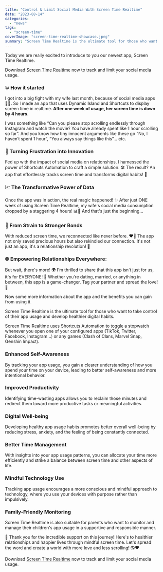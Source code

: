 ```yaml
---
title: "Control & Limit Social Media With Screen Time Realtime"
date: "2023-08-14"
categories: 
  - "news"
tags: 
  - "screen-time"
coverImage: "screen-time-realtime-showcase.jpeg"
summary: "Screen Time Realtime is the ultimate tool for those who want to take control of their app usage and develop healthier digital habits."
---
```

Today we are really excited to introduce to you our newest app, Screen Time Realtime.

Download [Screen Time Realtime](https://apps.apple.com/us/app/screen-time-realtime/id6452629146) now to track and limit your social media usage.

### 💥 How it started
I got into a big fight with my wife last month, because of social media apps 💬💥. So I made an app that uses Dynamic Island and Shortcuts to display screen time in realtime. **After one week of usage, her screen time is down by 4 hours.**

I was something like “Can you please stop scrolling endlessly through Instagram and watch the movie? You have already spent like 1 hour scrolling so far”. And you know how tiny innocent arguments like these go “No, I haven’t spent 1 hour”, “You always say things like this”… etc. 

### 🤖 Turning Frustration into Innovation
Fed up with the impact of social media on relationships, I harnessed the power of Shortcuts Automation to craft a simple solution. 🛠️ The result? An app that effortlessly tracks screen time and transforms digital habits! 💪

### 📈 The Transformative Power of Data
Once the app was in action, the real magic happened! ✨ After just ONE week of using Screen Time Realtime, my wife's social media consumption dropped by a staggering 4 hours! 📊👏 And that's just the beginning...

### 💑 From Strain to Stronger Bonds
With reduced screen time, we reconnected like never before. ❤️🔗 The app not only saved precious hours but also rekindled our connection. It's not just an app; it's a relationship revolution! 🌟

### 🌐 Empowering Relationships Everywhere:
But wait, there's more! 🌍 I'm thrilled to share that this app isn't just for us, it's for EVERYONE! 🙌 Whether you're dating, married, or anything in between, this app is a game-changer. Tag your partner and spread the love! 💞

Now some more information about the app and the benefits you can gain from using it.

Screen Time Realtime is the ultimate tool for those who want to take control of their app usage and develop healthier digital habits.

Screen Time Realtime uses Shortcuts Automation to toggle a stopwatch whenever you open one of your configured apps (TikTok, Twitter, Facebook, Instagram...) or any games (Clash of Clans, Marvel Snap, Genshin Impact).

### Enhanced Self-Awareness
By tracking your app usage, you gain a clearer understanding of how you spend your time on your device, leading to better self-awareness and more intentional behavior.
### Improved Productivity
Identifying time-wasting apps allows you to reclaim those minutes and redirect them toward more productive tasks or meaningful activities.
### Digital Well-being
Developing healthy app usage habits promotes better overall well-being by reducing stress, anxiety, and the feeling of being constantly connected.
### Better Time Management
With insights into your app usage patterns, you can allocate your time more efficiently and strike a balance between screen time and other aspects of life.
<YouTube url="https://youtu.be/Qs0ZcPbt7xM"/>
### Mindful Technology Use
Tracking app usage encourages a more conscious and mindful approach to technology, where you use your devices with purpose rather than impulsively.
### Family-Friendly Monitoring
Screen Time Realtime is also suitable for parents who want to monitor and manage their children's app usage in a supportive and responsible manner.

🙏 Thank you for the incredible support on this journey! Here's to healthier relationships and happier lives through mindful screen time. Let's spread the word and create a world with more love and less scrolling! 🌎❤️

Download [Screen Time Realtime](https://apps.apple.com/us/app/screen-time-realtime/id6452629146) now to track and limit your social media usage.